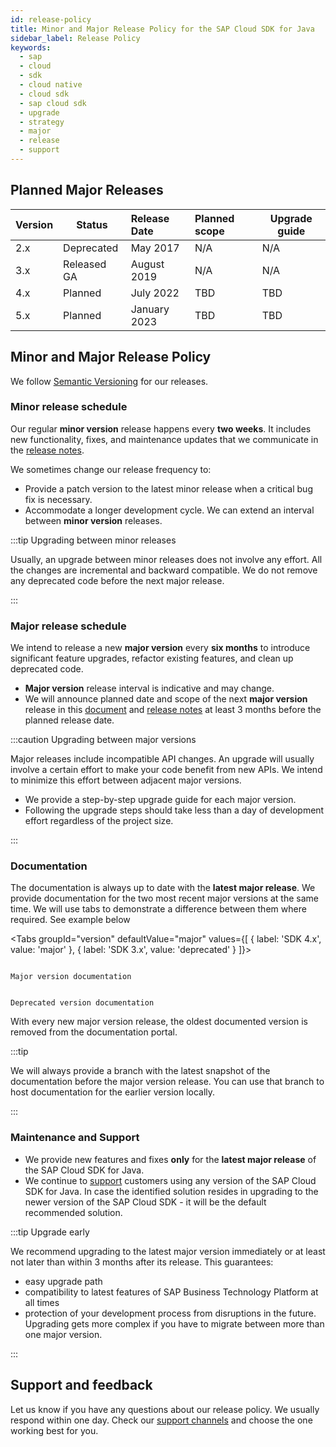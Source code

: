 ```yaml
---
id: release-policy
title: Minor and Major Release Policy for the SAP Cloud SDK for Java
sidebar_label: Release Policy
keywords:
  - sap
  - cloud
  - sdk
  - cloud native
  - cloud sdk
  - sap cloud sdk
  - upgrade
  - strategy
  - major
  - release
  - support
---
```



## Planned Major Releases

| Version | Status      | Release Date | Planned scope | Upgrade guide |
| :------ | ----------- | :----------- | :------------ | ------------- |
| 2.x     | Deprecated  | May 2017     | N/A           | N/A           |
| 3.x     | Released GA | August 2019  | N/A           | N/A           |
| 4.x     | Planned     | July 2022    | TBD           | TBD           |
| 5.x     | Planned     | January 2023 | TBD           | TBD           |

## Minor and Major Release Policy

We follow [Semantic Versioning](https://semver.org/) for our releases.

### Minor release schedule

Our regular **minor version** release happens every **two weeks**.
It includes new functionality, fixes, and maintenance updates that we communicate in the [release notes](./release-notes.mdx).

We sometimes change our release frequency to:

- Provide a patch version to the latest minor release when a critical bug fix is necessary.
- Accommodate a longer development cycle.
  We can extend an interval between **minor version** releases.

:::tip Upgrading between minor releases

Usually, an upgrade between minor releases does not involve any effort.
All the changes are incremental and backward compatible.
We do not remove any deprecated code before the next major release.

:::

### Major release schedule

We intend to release a new **major version** every **six months** to introduce significant feature upgrades, refactor existing features, and clean up deprecated code.

- **Major version** release interval is indicative and may change.
- We will announce planned date and scope of the next **major version** release in this [document](#planned-major-release-schedule) and [release notes](./release-notes.mdx) at least 3 months before the planned release date.

:::caution Upgrading between major versions

Major releases include incompatible API changes.
An upgrade will usually involve a certain effort to make your code benefit from new APIs.
We intend to minimize this effort between adjacent major versions.

- We provide a step-by-step upgrade guide for each major version.
- Following the upgrade steps should take less than a day of development effort regardless of the project size.

:::

### Documentation

The documentation is always up to date with the **latest major release**.
We provide documentation for the two most recent major versions at the same time.
We will use tabs to demonstrate a difference between them where required.
See example below

<Tabs groupId="version" defaultValue="major" values={[ { label: 'SDK 4.x', value: 'major' }, { label: 'SDK 3.x', value: 'deprecated' } ]}>

<TabItem value="major">

```

Major version documentation

```

</TabItem>

<TabItem value="deprecated">

```

Deprecated version documentation

```

</TabItem>

</Tabs>

With every new major version release, the oldest documented version is removed from the documentation portal.

:::tip

We will always provide a branch with the latest snapshot of the documentation before the major version release.
You can use that branch to host documentation for the earlier version locally.

:::

### Maintenance and Support

- We provide new features and fixes **only** for the **latest major release** of the SAP Cloud SDK for Java.
- We continue to [support](/docs/overview/get-support) customers using any version of the SAP Cloud SDK for Java.
  In case the identified solution resides in upgrading to the newer version of the SAP Cloud SDK - it will be the default recommended solution.

:::tip Upgrade early

We recommend upgrading to the latest major version immediately or at least not later than within 3 months after its release.
This guarantees:

- easy upgrade path
- compatibility to latest features of SAP Business Technology Platform at all times
- protection of your development process from disruptions in the future.
  Upgrading gets more complex if you have to migrate between more than one major version.

:::

## Support and feedback

Let us know if you have any questions about our release policy.
We usually respond within one day.
Check our [support channels](/docs/overview/get-support) and choose the one working best for you.
